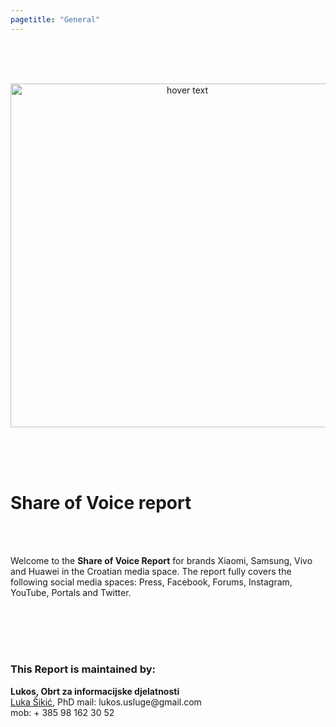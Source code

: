 ```yaml
---
pagetitle: "General"
---
```



<br>
<br>
<br>

<p align="center">
  <img src="Dta/foto.jpg" width="550" title="hover text">
</p>


<br>
<br>
<br>

# **Share of Voice report**

<br>
<br>

Welcome to the **Share of Voice Report** for brands Xiaomi, Samsung, Vivo and Huawei in the Croatian media space. The report fully covers the following social media spaces: Press, Facebook, Forums, Instagram, YouTube, Portals and Twitter.  


<br>
<br>
<br>
<br>

### This Report is maintained by:

**Lukos, Obrt za informacijske djelatnosti**
<br>
[Luka Šikić](https://www.lukasikic.info/), PhD
mail: lukos.usluge@gmail.com</br>
mob:  + 385 98 162 30 52</br>








